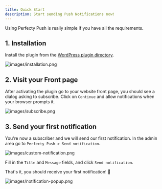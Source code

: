```yaml
---
title: Quick Start
description: Start sending Push Notifications now!
---
```


Using Perfecty Push is really simple if you have all the requirements.

## 1. Installation

Install the plugin from the [WordPress plugin directory](https://wordpress.org/plugins/perfecty-push-notifications/).

![images/installation.png](images/installation.png)

## 2. Visit your Front page

After activating the plugin go to your website front page, you should see a dialog asking to subscribe. Click on `Continue` and allow notifications when your browser prompts it.

![images/subscribe.png](images/subscribe.png)

## 3. Send your first notification

You're now a subscriber and we will send our first notification. In the admin area go to `Perfecty Push > Send notification`.

![images/custom-notification.png](images/custom-notification.png)

Fill in the `Title` and `Message` fields, and click `Send notification`.

That's it, you should receive your first notification! 🎉

![images/notification-popup.png](images/notification-popup.png)
